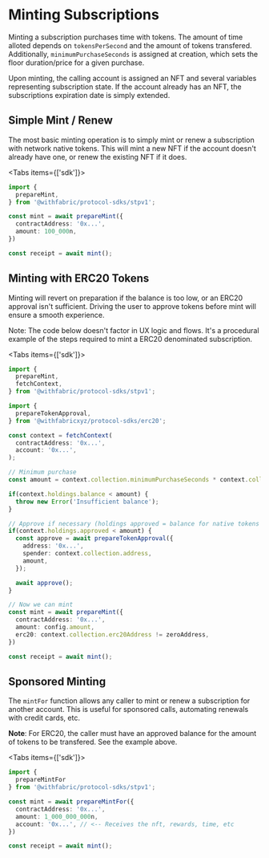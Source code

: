 
# Minting Subscriptions

Minting a subscription purchases time with tokens. The amount of time alloted depends on `tokensPerSecond` and the amount of tokens transfered. Additionally, `minimumPurchaseSeconds` is assigned at creation, which sets the floor duration/price for a given purchase.

Upon minting, the calling account is assigned an NFT and several variables representing subscription state. If the account already has an NFT, the subscriptions expiration date is simply extended.

## Simple Mint / Renew

The most basic minting operation is to simply mint or renew a subscription with network native tokens. This will mint a new NFT if the account doesn't already have one, or renew the existing NFT if it does.

<Tabs items={['sdk']}>
  <Tab>
  ```ts
  import {
    prepareMint,
  } from '@withfabric/protocol-sdks/stpv1';

  const mint = await prepareMint({
    contractAddress: '0x...',
    amount: 100_000n,
  })

  const receipt = await mint();
  ```
  </Tab>
</Tabs>

## Minting with ERC20 Tokens

Minting will revert on preparation if the balance is too low, or an ERC20 approval isn't sufficient. Driving the user to approve tokens before mint will ensure a smooth experience.

Note: The code below doesn't factor in UX logic and flows. It's a procedural example of the steps required to mint a ERC20 denominated subscription.

<Tabs items={['sdk']}>
  <Tab>
  ```ts
  import {
    prepareMint,
    fetchContext,
  } from '@withfabric/protocol-sdks/stpv1';

  import {
    prepareTokenApproval,
  } from '@withfabricxyz/protocol-sdks/erc20';

  const context = fetchContext(
    contractAddress: '0x...',
    account: '0x...',
  );

  // Minimum purchase
  const amount = context.collection.minimumPurchaseSeconds * context.collection.tokensPerSecond;

  if(context.holdings.balance < amount) {
    throw new Error('Insufficient balance');
  }

  // Approve if necessary (holdings approved = balance for native tokens such as ether)
  if(context.holdings.approved < amount) {
    const approve = await prepareTokenApproval({
      address: '0x...',
      spender: context.collection.address,
      amount,
    });

    await approve();
  }

  // Now we can mint
  const mint = await prepareMint({
    contractAddress: '0x...',
    amount: config.amount,
    erc20: context.collection.erc20Address != zeroAddress,
  })

  const receipt = await mint();
  ```
  </Tab>
</Tabs>


## Sponsored Minting

The `mintFor` function allows any caller to mint or renew a subscription for another account. This is useful for sponsored calls, automating renewals with credit cards, etc.

**Note**: For ERC20, the caller must have an approved balance for the amount of tokens to be transfered. See the example above.

<Tabs items={['sdk']}>
  <Tab>
  ```ts
  import {
    prepareMintFor
  } from '@withfabric/protocol-sdks/stpv1';

  const mint = await prepareMintFor({
    contractAddress: '0x...',
    amount: 1_000_000_000n,
    account: '0x...', // <-- Receives the nft, rewards, time, etc
  })

  const receipt = await mint();
  ```
  </Tab>
</Tabs>

